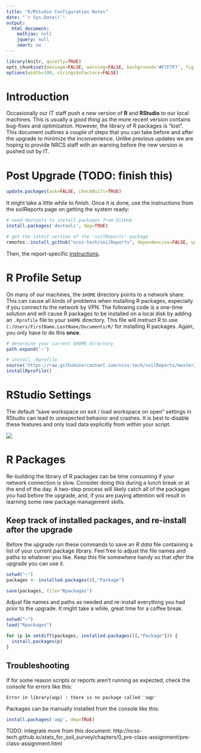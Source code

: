 ```yaml
---
title: "R/RStudio Configuration Notes"
date: "`r Sys.Date()`"
output:
  html_document:
    mathjax: null
    jquery: null
    smart: no
---
```

  
```r
library(knitr, quietly=TRUE)
opts_chunk$set(message=FALSE, warning=FALSE, background='#F7F7F7', fig.retina=2, dev='png', tidy=FALSE, verbose=FALSE)
options(width=100, stringsAsFactors=FALSE)
```


# Introduction
Occasionally our IT staff push a new version of **R** and **RStudio** to our local machines. This is usually a *good thing* as the more recent version contains bug-fixes and optimization. However, the library of R packages is "lost". This document outlines a couple of steps that you can take before and after the upgrade to minimize the inconvenience. Unlike previous updates we are hoping to provide NRCS staff with an warning before the new version is pushed out by IT.

# Post Upgrade (TODO: finish this)
```r
update.packages(ask=FALSE, checkBuilt=TRUE)
```

It might take a little while to finish. Once it is done, use the instructions from the soilReports page on getting the system ready:

```r
# need devtools to install packages from GitHub
install.packages('devtools', dep=TRUE)

# get the latest version of the 'soilReports' package
remotes::install_github("ncss-tech/soilReports", dependencies=FALSE, upgrade_dependencies=FALSE) 
```

Then, the report-specific [instructions](https://github.com/ncss-tech/soilReports/tree/master/inst/reports/region2/mu-comparison).




# R Profile Setup
On many of our machines, the `$HOME` directory points to a network share. This can cause all kinds of problems when installing R packages, especially if you connect to the network by VPN. The following code is a one-time solution and will cause R packages to be installed on a local disk by adding an `.Rprofile` file to your `$HOME` directory. This file will instruct R to use `C:/Users/FirstName.LastName/Documents/R/` for installing R packages. Again, you only have to do this **once**.

```r
# determine your current $HOME directory
path.expand('~')

# install .Rprofile
source('https://raw.githubusercontent.com/ncss-tech/soilReports/master/R/installRprofile.R')
installRprofile()
```


# RStudio Settings
The default "save workspace on exit / load workspace on open" settings in RStudio can lead to unexpected behavior and crashes. It is best to disable these features and only load data explicitly from within your script.

![](static-figures/RStudio-config-general.png)



# R Packages

Re-building the library of R packages can be time consuming if your network connection is slow. Consider doing this during a lunch break or at the end of the day. A two-step process will likely catch all of the packages you had before the upgrade, and, if you are paying attention will result in learning some new package management skills.

## Keep track of installed packages, and re-install after the upgrade

Before the upgrade run these commands to save an *R data* file containing a list of your current package library. Feel free to adjust the file names and paths to whatever you like. Keep this file somewhere handy so that *after* the upgrade you can use it.
```r
setwd("~")
packages <- installed.packages()[,"Package"]

save(packages, file="Rpackages")
```

Adjust file names and paths as needed and re-install everything you had prior to the upgrade. It might take a while, great time for a coffee break.
```r
setwd("~")
load("Rpackages")

for (p in setdiff(packages, installed.packages()[,"Package"])) {
  install.packages(p)
}
```


## Troubleshooting
If for some reason scripts or reports aren't running as expected, check the console for errors like this:

`Error in library(aqp) : there is no package called 'aqp'`

Packages can be manually installed from the console like this:

```r
install.packages('aqp', dep=TRUE)
```


TODO: integrate more from this document: http://ncss-tech.github.io/stats_for_soil_survey/chapters/0_pre-class-assignment/pre-class-assignment.html



